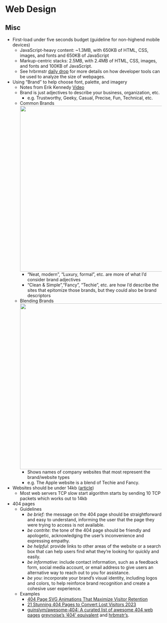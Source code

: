 # Web Design {#sec-webdes .unnumbered}

## Misc {#sec-webdes-misc .unnumbered}

-   First-load under five seconds budget (guideline for non-highend mobile devices)
    -   JavaScript-heavy content: \~1.3MB, with 650KB of HTML, CSS, images, and fonts and 650KB of JavaScript
    -   Markup-centric stacks: 2.5MB, with 2.4MB of HTML, CSS, images, and fonts and 100KB of JavaScript.
    -   See hrbrmstr [daily drop](https://dailydrop.hrbrmstr.dev/2024/02/02/drop-414-2024-02-02-weekend-project-edition/) for more details on how developer tools can be used to analyze the size of webpages.
-   Using "Brand" to help choose font, palette, and imagery
    -   Notes from Erik Kennedy [Video](https://www.youtube.com/watch?v=JOQJO_V7sew&ab_channel=LearnUIDesign)
    -   Brand is just adjectives to describe your business, organization, etc.
        -   e.g. Trustworthy, Geeky, Casual, Precise, Fun, Technical, etc.
    -   Common Brands\
        ![](_resources/Web-Design.resources/brands-fonts-palettes-imgs-1.png){.lightbox group="brand" width="532"}
        -   "Neat, modern", "Luxury, formal", etc. are more of what I'd consider brand adjectives
        -   "Clean & Simple","Fancy", "Techie", etc. are how I'd describe the sites that epitomize those brands, but they could also be brand descriptors
    -   Blending Brands\
        ![](_resources/Web-Design.resources/brand-cross-examples-1.png){.lightbox group="brand" width="532"}
        -   Shows names of company websites that most represent the brand/website types
        -   e.g. The Apple website is a blend of Techie and Fancy.
-   Websites should be under 14kb ([article](https://endtimes.dev/why-your-website-should-be-under-14kb-in-size/))
    -   Most web servers TCP slow start algorithm starts by sending 10 TCP packets which works out to 14kb
-   404 pages
    -   Guidelines
        -   *be brief:* the message on the 404 page should be straightforward and easy to understand, informing the user that the page they were trying to access is not available.
        -   *be contrite*: the tone of the 404 page should be friendly and apologetic, acknowledging the user's inconvenience and expressing empathy.
        -   *be helpful*: provide links to other areas of the website or a search box that can help users find what they're looking for quickly and easily.
        -   *be informative*: include contact information, such as a feedback form, social media account, or email address to give users an alternative way to reach out to you for assistance.
        -   *be you*: incorporate your brand's visual identity, including logos and colors, to help reinforce brand recognition and create a cohesive user experience.
    -   Examples
        -   [404 Page SVG Animations That Maximize Visitor Retention](https://www.svgator.com/blog/404-page-svg-animations/)
        -   [21 Stunning 404 Pages to Convert Lost Visitors 2023](https://optinmonster.com/best-404-page-examples/)
        -   [guinslym/awesome-404: A curated list of awesome 404 web pages](https://github.com/guinslym/awesome-404) [greynoise's '404' equivalent](https://viz.greynoise.io/ip/19.5.4.1) and [hrbmstr's](https://rud.is/404).
